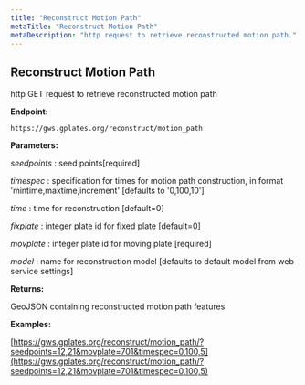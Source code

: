 ```yaml
---
title: "Reconstruct Motion Path"
metaTitle: "Reconstruct Motion Path"
metaDescription: "http request to retrieve reconstructed motion path."
---
```


## Reconstruct Motion Path

http GET request to retrieve reconstructed motion path

**Endpoint:**
    
    https://gws.gplates.org/reconstruct/motion_path
 
**Parameters:**
   
*seedpoints* : seed points[required]

*timespec* : specification for times for motion path construction, in format 'mintime,maxtime,increment' [defaults to '0,100,10']

*time* : time for reconstruction [default=0]

*fixplate* : integer plate id for fixed plate [default=0]

*movplate* : integer plate id for moving plate [required]

*model* : name for reconstruction model [defaults to default model from web service settings]

**Returns:**  

GeoJSON containing reconstructed motion path features

**Examples:**

[https://gws.gplates.org/reconstruct/motion_path/?seedpoints=12,21&movplate=701&timespec=0,100,5](https://gws.gplates.org/reconstruct/motion_path/?seedpoints=12,21&movplate=701&timespec=0,100,5)